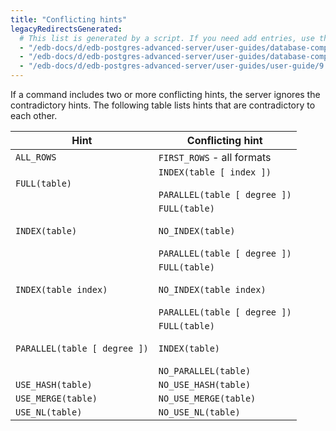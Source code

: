 ```yaml
---
title: "Conflicting hints"
legacyRedirectsGenerated:
  # This list is generated by a script. If you need add entries, use the `legacyRedirects` key.
  - "/edb-docs/d/edb-postgres-advanced-server/user-guides/database-compatibility-for-oracle-developers-guide/9.6/Database_Compatibility_for_Oracle_Developers_Guide_v9.6.1.045.html"
  - "/edb-docs/d/edb-postgres-advanced-server/user-guides/database-compatibility-for-oracle-developers-guide/9.5/Database_Compatibility_for_Oracle_Developers_Guide.1.127.html"
  - "/edb-docs/d/edb-postgres-advanced-server/user-guides/user-guide/9.5/EDB_Postgres_Enterprise_Guide.1.136.html"
---
```


<div id="conflicting_hints" class="registered_link"></div>

If a command includes two or more conflicting hints, the server ignores the contradictory hints. The following table lists hints that are contradictory to each other.

| Hint                         | Conflicting hint                                                                         |
| ---------------------------- | ---------------------------------------------------------------------------------------- |
| `ALL_ROWS`                   | `FIRST_ROWS` - all formats                                                               |
| `FULL(table)`                | `INDEX(table [ index ])`<br /><br />`PARALLEL(table [ degree ])`                         |
| `INDEX(table)`               | `FULL(table)`<br /><br />`NO_INDEX(table)`<br /><br />`PARALLEL(table [ degree ])`       |
| `INDEX(table index)`         | `FULL(table)`<br /><br />`NO_INDEX(table index)`<br /><br />`PARALLEL(table [ degree ])` |
| `PARALLEL(table [ degree ])` | `FULL(table)`<br /><br />`INDEX(table)`<br /><br />`NO_PARALLEL(table)`                  |
| `USE_HASH(table)`            | `NO_USE_HASH(table)`                                                                     |
| `USE_MERGE(table)`           | `NO_USE_MERGE(table)`                                                                    |
| `USE_NL(table)`              | `NO_USE_NL(table)`                                                                       |
